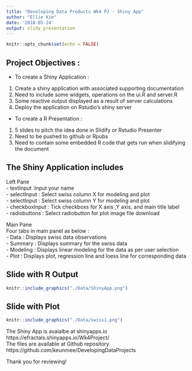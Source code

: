 ```yaml
---
title: "Developing Data Products Wk4 PJ - Shiny App"
author: "Ellie Kim"
date: '2018-05-24'
output: slidy_presentation
---
```


```r
knitr::opts_chunk$set(echo = FALSE)
```


## Project Objectives :
* To create a Shiny Application : 
1. Create a shiny application with associated supporting documentation   
2. Need to include some widgets, operations on the ui.R and server.R  
3. Some reactive output displayed as a result of server calculations  
4. Deploy the application on Rstudio's shiny server  

* To create a R Presentation : 
1. 5 slides to pitch the idea done in Slidify or Rstudio Presenter  
2. Need to be pushed to github or Rpubs
3. Need to contain some embedded R code that gets run when slidifying the document

## The Shiny Application includes

Left Pane  
- textInput :Input your name  
- selectInput : Select swiss column X for modeling and plot  
- selectInput : Select swiss column Y for modeling and plot  
- checkboxInput : Tick checkboxs for X axis ,Y axis, and main title label  
- radiobuttons : Select radiobutton for plot image file download  



Main Pane  
Four tabs in main panel as below :  
- Data : Displays swiss data observations  
- Summary : Displays summary for the swiss data  
- Modeling : Displays linear modeling for the data as per user selection  
- Plot : Displays plot, regression line and loess line for corresponding data  

## Slide with R Output

```r

knitr::include_graphics("./Data/ShinyApp.png")

```

## Slide with Plot

```r

knitr::include_graphics("./Data/swiss1.png")

```

The Shiny App is avaialbe at shinyapps.io
https://efractals.shinyapps.io/Wk4Project/  
The files are available at Github repository https://github.com/keunmee/DevelopingDataProjects   
  
Thank you for reviewing!  
